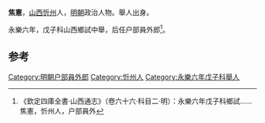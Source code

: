 '''焦憲'''，[[山西|山西]][[忻州|忻州]]人，[[明朝|明朝]]政治人物。舉人出身。

永樂六年，戊子科山西鄉試中舉，后任户部員外郎<ref>《欽定四庫全書·山西通志》（卷六十六·科目二·明）：永樂六年戊子科鄉試……焦憲，忻州人，户部員外</ref>。

==参考==
{{reflist}}
{{明朝人物小作品}}
[[Category:明朝户部員外郎|Category:明朝户部員外郎]]
[[Category:忻州人|Category:忻州人]]
[[Category:永樂六年戊子科舉人|Category:永樂六年戊子科舉人]]